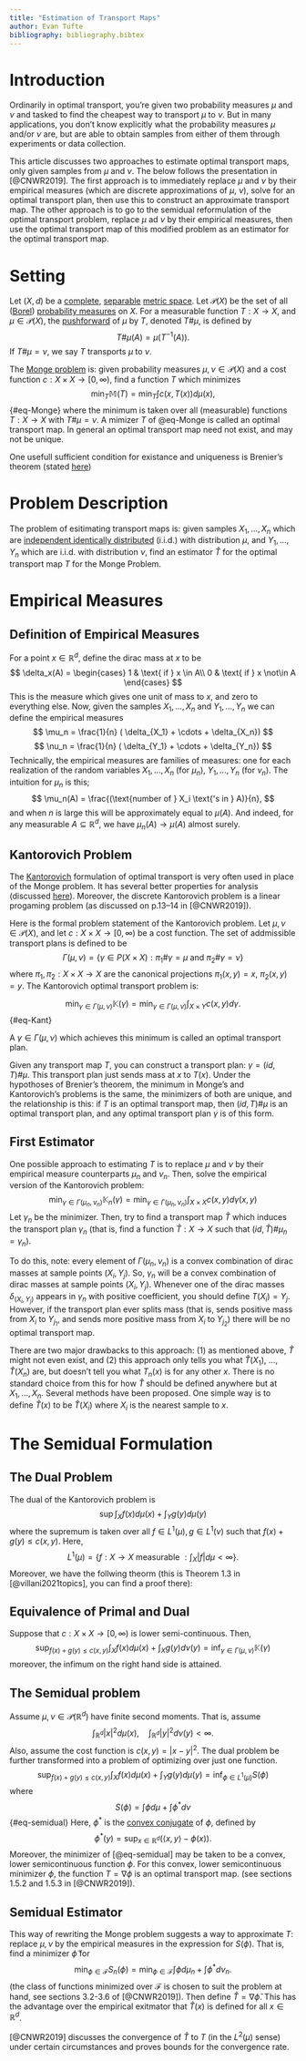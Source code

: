 ```yaml
---
title: "Estimation of Transport Maps"
author: Evan Tufte
bibliography: bibliography.bibtex
---
```


# Introduction

Ordinarily in optimal transport, you're given two probability measures $\mu$ and $\nu$ and tasked to find the cheapest way to transport $\mu$ to $\nu$. But in many applications, you don't know explicitly what the probability measures $\mu$ and/or $\nu$ are, but are able to obtain samples from either of them through experiments or data collection.

This article discusses two approaches to estimate optimal transport maps, only given samples from $\mu$ and $\nu$. The below follows the presentation in [@CNWR2019]. The first approach is to immediately replace $\mu$ and $\nu$ by their empirical measures (which are discrete approximations of $\mu$, $\nu$), solve for an optimal transport plan, then use this to construct an approximate transport map. The other approach is to go to the semidual reformulation of the optimal transport problem, replace $\mu$ ad $\nu$ by their empirical measures, then use the optimal transport map of this modified problem as an estimator for the optimal transport map.

# Setting

Let $(X,d)$ be a [complete](https://en.wikipedia.org/wiki/Complete_metric_space), [separable](https://en.wikipedia.org/wiki/Separable_space) [metric space](https://en.wikipedia.org/wiki/Metric_space). Let $\mathcal{P}(X)$ be the set of all ([Borel](https://en.wikipedia.org/wiki/Borel_set)) [probability measures](https://en.wikipedia.org/wiki/Probability_measure) on $X$. For a measurable function $T:X \to X$, and $\mu \in \mathcal{P}(X)$, the [pushforward](https://en.wikipedia.org/wiki/Pushforward_measure) of $\mu$ by $T$, denoted $T \# \mu$, is defined by $$
T \# \mu(A) = \mu(T^{-1}(A)).
$$ If $T \# \mu = \nu$, we say $T$ transports $\mu$ to $\nu$.

The [Monge problem](https://www.otwiki.xyz/wiki/Monge_Problem) is: given probability measures $\mu , \nu \in \mathcal{P}(X)$ and a cost function $c:X \times X \to [0,\infty)$, find a function $T$ which minimizes $$
\min_T \mathbb{M}(T) = \min_T \int c(x,T(x)) d \mu(x),
$$ {#eq-Monge} where the minimum is taken over all (measurable) functions $T:X \to X$ with $T \# \mu =\nu$. A mimizer $T$ of @eq-Monge is called an optimal transport map. In general an optimal transport map need not exist, and may not be unique.

One usefull sufficient condition for existance and uniqueness is Brenier's theorem (stated [here](https://www.otwiki.xyz/wiki/Monge_Problem))

```{=html}
<!---Throughout the rest of the article, we will assume $X = \mathbb{R}^d$, and the cost function $c$ is $c(x,y) = |x-y|^2$. This makes the the minimum value equal to the 2-Wasserstein distance between $\mu$ and $\nu$ (link!!) ($W_2(\mu,\nu)$). 
--->
```

# Problem Description

The problem of esitimating transport maps is: given samples $X_1,...,X_n$ which are [independent identically distributed](https://en.wikipedia.org/wiki/Independent_and_identically_distributed_random_variables) (i.i.d.) with distribution $\mu$, and $Y_1,...,Y_n$ which are i.i.d. with distribution $\nu$, find an estimator $\widehat{T}$ for the optimal transport map $T$ for the Monge Problem.

# Empirical Measures

## Definition of Empirical Measures

For a point $x \in \mathbb{R}^d$, define the dirac mass at $x$ to be $$
\delta_x(A) = \begin{cases} 1 & \text{ if } x \in A\\
0 & \text{ if } x \not\in A
\end{cases}
$$ This is the measure which gives one unit of mass to $x$, and zero to everything else. Now, given the samples $X_1,...,X_n$ and $Y_1,...,Y_n$ we can define the empirical measures $$
\mu_n = \frac{1}{n} ( \delta_{X_1} + \cdots + \delta_{X_n})
$$ $$
\nu_n = \frac{1}{n} ( \delta_{Y_1} + \cdots + \delta_{Y_n})
$$ Technically, the empirical measures are families of measures: one for each realization of the random variables $X_1,...,X_n$ (for $\mu_n$), $Y_1,...,Y_n$ (for $\nu_n$). The intuition for $\mu_n$ is this; $$
\mu_n(A) = \frac{(\text{number of } X_i \text{'s in } A)}{n},
$$ and when $n$ is large this will be approximately equal to $\mu(A)$. And indeed, for any measurable $A \subseteq \mathbb{R}^d$, we have $\mu_n(A) \to \mu(A)$ almost surely.

## Kantorovich Problem

The [Kantorovich](https://otwiki.github.io/otwiki-main/Kantorovich_Problem.html) formulation of optimal transport is very often used in place of the Monge problem. It has several better properties for analysis (discussed [here](https://otwiki.github.io/otwiki-main/Kantorovich_Problem.html)). Moreover, the discrete Kantorovich problem is a linear progaming problem (as discussed on p.13--14 in [@CNWR2019]).

Here is the formal problem statement of the Kantorovich problem. Let $\mu, \nu \in \mathcal{P}(X)$, and let $c:X \times X \to [0,\infty)$ be a cost function. The set of addmissible transport plans is defined to be $$
\Gamma(\mu,\nu) = \{ \gamma \in P(X \times X): \pi_1\# \gamma = \mu \text{ and } \pi_2 \# \gamma = \nu\}
$$ where $\pi_1, \pi_2:X \times X \to X$ are the canonical projections $\pi_1(x,y) = x$, $\pi_2(x,y)=y$. The Kantorovich optimal transport problem is:

$$
\min_{\gamma \in \Gamma(\mu,\nu)} \mathbb{K}( \gamma) = \min_{\gamma \in \Gamma(\mu,\nu)} \int_{X \times Y} c(x,y) d \gamma.
$$ {#eq-Kant}

A $\gamma \in \Gamma(\mu,\nu)$ which achieves this minimum is called an optimal transport plan.

Given any transport map $T$, you can construct a transport plan: $\gamma = (id,T)\# \mu$. This transport plan just sends mass at $x$ to $T(x)$. Under the hypothoses of Brenier's theorem, the minimum in Monge's and Kantorovich's problems is the same, the minimizers of both are unique, and the relationship is this: if $T$ is an optimal transport map, then $(id,T) \# \mu$ is an optimal transport plan, and any optimal transport plan $\gamma$ is of this form.

## First Estimator

One possible approach to estimating $T$ is to replace $\mu$ and $\nu$ by their empirical measure counterparts $\mu_n$ and $\nu_n$. Then, solve the empirical version of the Kantorovich problem: $$
  \min_{\gamma \in \Gamma(\mu_n,\nu_n)} \mathbb{K}_n( \gamma) = \min_{\gamma \in \Gamma(\mu_n,\nu_n)} \int_{X \times X} c(x,y) d \gamma(x,y)
$$ Let $\gamma_n$ be the minimizer. Then, try to find a transport map $\widehat{T}$ which induces the transport plan $\gamma_n$ (that is, find a function $\widehat{T}:X \to X$ such that $(id,\widehat{T}) \# \mu_n = \gamma_n$).

To do this, note: every element of $\Gamma(\mu_n,\nu_n)$ is a convex combination of dirac masses at sample points $(X_i,Y_j)$. So, $\gamma_n$ will be a convex combination of dirac masses at sample points $(X_i,Y_j)$. Whenever one of the dirac masses $\delta_{(X_i,Y_j)}$ appears in $\gamma_n$ with positive coefficient, you should define $T(X_i) = Y_j$. However, if the transport plan ever splits mass (that is, sends positive mass from $X_i$ to $Y_{j_1}$, and sends more positive mass from $X_i$ to $Y_{j_2}$) there will be no optimal transport map.

There are two major drawbacks to this approach: (1) as mentioned above, $\widehat{T}$ might not even exist, and (2) this approach only tells you what $\widehat{T}(X_1)$, ..., $\widehat{T}(X_n)$ are, but doesn't tell you what $T_n(x)$ is for any other $x$. There is no standard choice from this for how $\widehat{T}$ should be defined anywhere but at $X_1,...,X_n$. Several methods have been proposed. One simple way is to define $\widehat{T}(x)$ to be $\widehat{T}(X_i)$ where $X_i$ is the nearest sample to $x$.

# The Semidual Formulation

## The Dual Problem

The dual of the Kantorovich problem is $$\sup \int_X f(x) d\mu (x) + \int_Y g(y) d \mu(y)$$ where the supremum is taken over all $f \in L^1(\mu), g \in L^1(\nu)$ such that $f(x) + g(y) \leq c(x,y)$. Here, $$L^1(\mu) = \{ f:X \to X \text{ measurable }: \int_X |f|d \mu < \infty\}.$$ Moreover, we have the follwing theorm (this is Theorem 1.3 in [@villani2021topics], you can find a proof there):

::: {#thm-dualEquiv}
## Equivalence of Primal and Dual

Suppose that $c: X \times X \to [0,\infty)$ is lower semi-continuous. Then, $$\sup_{f(x)+ g(y) \leq c(x,y)} \int_X f(x) d\mu (x) + \int_X g(y) d \nu(y)= \inf_{\gamma \in \Gamma(\mu,\nu)} \mathbb{K}(\gamma)
$$ moreover, the infimum on the right hand side is attained.
:::

## The Semidual problem

Assume $\mu, \nu \in \mathcal{P}(\mathbb{R}^d)$ have finite second moments. That is, assume $$\int_{\mathbb{R}^d} |x|^2 d \mu(x), \quad\int_{\mathbb{R}^d} |y|^2 d \nu(y)< \infty.
$$ Also, assume the cost function is $c(x,y) = |x-y|^2$. The dual problem be further transformed into a problem of optimizing over just one function. $$\sup_{f(x)+ g(y) \leq c(x,y)} \int_X f(x) d\mu (x) + \int_Y g(y) d \mu(y) = \inf_{\phi \in L^1(\mu)} S(\phi)$$ where $$S(\phi) = \int \phi d \mu + \int \phi^* d \nu$$ {#eq-semidual} Here, $\phi^*$ is the [convex conjugate](https://en.wikipedia.org/wiki/Convex_conjugate) of $\phi$, defined by $$
\phi^*(y) = \sup_{x \in \mathbb{R}^d} (\langle x,y\rangle - \phi(x)).
$$ Moreover, the minimizer of [@eq-semidual] may be taken to be a convex, lower semicontinuous function $\phi$. For this convex, lower semicontinuous minimizer $\phi$, the function $T = \nabla \phi$ is an optimal transport map. (see sections 1.5.2 and 1.5.3 in [@CNWR2019]).

## Semidual Estimator

This way of rewriting the Monge problem suggests a way to approximate $T$: replace $\mu, \nu$ by the empirical measures in the expression for $S(\phi)$. That is, find a minimizer $\widehat{\phi}$ for $$ 
 \min_{\phi \in \mathcal{F}} S_n(\phi) =  \min_{\phi \in \mathcal{F}}\int \phi d \mu_n + \int \phi^* d \nu_n.
$$ (the class of functions minimized over $\mathcal{F}$ is chosen to suit the problem at hand, see sections 3.2-3.6 of [@CNWR2019]). Then define $\widehat{T} = \nabla \widehat{\phi}$. This has the advantage over the empirical exitmator that $\widehat{T}(x)$ is defined for all $x \in \mathbb{R}^d$.

[@CNWR2019] discusses the convergence of $\widehat{T}$ to $T$ (in the $L^2(\mu)$ sense) under certain circumstances and proves bounds for the convergence rate.
